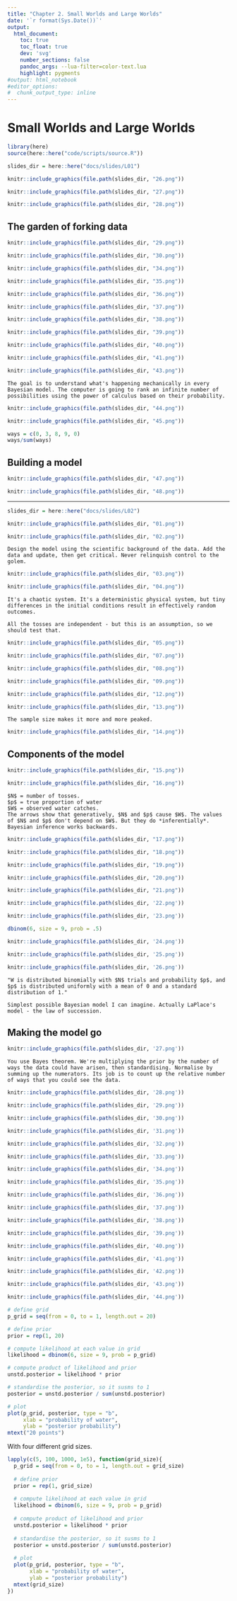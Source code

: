 ```yaml
---
title: "Chapter 2. Small Worlds and Large Worlds"
date: '`r format(Sys.Date())`'
output:
  html_document:
    toc: true
    toc_float: true
    dev: 'svg'
    number_sections: false
    pandoc_args: --lua-filter=color-text.lua
    highlight: pygments
#output: html_notebook
#editor_options: 
#  chunk_output_type: inline
---
```


# Small Worlds and Large Worlds

```r
library(here)
source(here::here("code/scripts/source.R"))
```

```r
slides_dir = here::here("docs/slides/L01")
```

```r
knitr::include_graphics(file.path(slides_dir, "26.png"))
```

```r
knitr::include_graphics(file.path(slides_dir, "27.png"))
```

```r
knitr::include_graphics(file.path(slides_dir, "28.png"))
```

## The garden of forking data

```r
knitr::include_graphics(file.path(slides_dir, "29.png"))
```

```r
knitr::include_graphics(file.path(slides_dir, "30.png"))
```

```r
knitr::include_graphics(file.path(slides_dir, "34.png"))
```

```r
knitr::include_graphics(file.path(slides_dir, "35.png"))
```

```r
knitr::include_graphics(file.path(slides_dir, "36.png"))
```

```r
knitr::include_graphics(file.path(slides_dir, "37.png"))
```

```r
knitr::include_graphics(file.path(slides_dir, "38.png"))
```

```r
knitr::include_graphics(file.path(slides_dir, "39.png"))
```

```r
knitr::include_graphics(file.path(slides_dir, "40.png"))
```

```r
knitr::include_graphics(file.path(slides_dir, "41.png"))
```

```r
knitr::include_graphics(file.path(slides_dir, "43.png"))
```

```marginfigure
The goal is to understand what's happening mechanically in every Bayesian model. The computer is going to rank an infinite number of possibilities using the power of calculus based on their probability.
```


```r
knitr::include_graphics(file.path(slides_dir, "44.png"))
```

```r
knitr::include_graphics(file.path(slides_dir, "45.png"))
```
```r
ways = c(0, 3, 8, 9, 0)
ways/sum(ways)
```

## Building a model


```r
knitr::include_graphics(file.path(slides_dir, "47.png"))
```


```r
knitr::include_graphics(file.path(slides_dir, "48.png"))
```

---------------------------

```r
slides_dir = here::here("docs/slides/L02")
```

```r
knitr::include_graphics(file.path(slides_dir, "01.png"))
```

```r
knitr::include_graphics(file.path(slides_dir, "02.png"))
```

```marginfigure
Design the model using the scientific background of the data. Add the data and update, then get critical. Never relinquish control to the golem. 
```

```r
knitr::include_graphics(file.path(slides_dir, "03.png"))
```

```r
knitr::include_graphics(file.path(slides_dir, "04.png"))
```

```marginfigure
It's a chaotic system. It's a deterministic physical system, but tiny differences in the initial conditions result in effectively random outcomes.
```

```marginfigure
All the tosses are independent - but this is an assumption, so we should test that. 
```

```r
knitr::include_graphics(file.path(slides_dir, "05.png"))
```

```r
knitr::include_graphics(file.path(slides_dir, "07.png"))
```

```r
knitr::include_graphics(file.path(slides_dir, "08.png"))
```


```r
knitr::include_graphics(file.path(slides_dir, "09.png"))
```

```r
knitr::include_graphics(file.path(slides_dir, "12.png"))
```


```r
knitr::include_graphics(file.path(slides_dir, "13.png"))
```

```marginfigure
The sample size makes it more and more peaked. 
```

```r
knitr::include_graphics(file.path(slides_dir, "14.png"))
```

## Components of the model

```r
knitr::include_graphics(file.path(slides_dir, "15.png"))
```


```r
knitr::include_graphics(file.path(slides_dir, "16.png"))
```

```marginfigure
$N$ = number of tosses.
$p$ = true proportion of water
$W$ = observed water catches.
The arrows show that generatively, $N$ and $p$ cause $W$. The values of $N$ and $p$ don't depend on $W$. But they do *inferentially*. Bayesian inference works backwards.
```


```r
knitr::include_graphics(file.path(slides_dir, "17.png"))
```


```r
knitr::include_graphics(file.path(slides_dir, "18.png"))
```

```r
knitr::include_graphics(file.path(slides_dir, "19.png"))
```

```r
knitr::include_graphics(file.path(slides_dir, "20.png"))
```

```r
knitr::include_graphics(file.path(slides_dir, "21.png"))
```

```r
knitr::include_graphics(file.path(slides_dir, '22.png'))
```

```r
knitr::include_graphics(file.path(slides_dir, '23.png'))
```
```r
dbinom(6, size = 9, prob = .5)
```

```r
knitr::include_graphics(file.path(slides_dir, '24.png'))
```

```r
knitr::include_graphics(file.path(slides_dir, '25.png'))
```

```r
knitr::include_graphics(file.path(slides_dir, '26.png'))
```

```marginfigure
"W is distributed binomially with $N$ trials and probability $p$, and $p$ is distributed uniformly with a mean of 0 and a standard distribution of 1."

Simplest possible Bayesian model I can imagine. Actually LaPlace's model - the law of succession.
```

## Making the model go

```r
knitr::include_graphics(file.path(slides_dir, '27.png'))
```

```marginfigure
You use Bayes theorem. We're multiplying the prior by the number of ways the data could have arisen, then standardising. Normalise by summing up the numerators. Its job is to count up the relative number of ways that you could see the data. 
```

```r
knitr::include_graphics(file.path(slides_dir, '28.png'))
```

```r
knitr::include_graphics(file.path(slides_dir, '29.png'))
```

```r
knitr::include_graphics(file.path(slides_dir, '30.png'))
```

```r
knitr::include_graphics(file.path(slides_dir, '31.png'))
```

```r
knitr::include_graphics(file.path(slides_dir, '32.png'))
```

```r
knitr::include_graphics(file.path(slides_dir, '33.png'))
```

```r
knitr::include_graphics(file.path(slides_dir, '34.png'))
```

```r
knitr::include_graphics(file.path(slides_dir, '35.png'))
```

```r
knitr::include_graphics(file.path(slides_dir, '36.png'))
```

```r
knitr::include_graphics(file.path(slides_dir, '37.png'))
```

```r
knitr::include_graphics(file.path(slides_dir, '38.png'))
```

```r
knitr::include_graphics(file.path(slides_dir, '39.png'))
```

```r
knitr::include_graphics(file.path(slides_dir, '40.png'))
```

```r
knitr::include_graphics(file.path(slides_dir, '41.png'))
```

```r
knitr::include_graphics(file.path(slides_dir, '42.png'))
```

```r
knitr::include_graphics(file.path(slides_dir, '43.png'))
```

```r
knitr::include_graphics(file.path(slides_dir, '44.png'))
```


```r
# define grid
p_grid = seq(from = 0, to = 1, length.out = 20)

# define prior
prior = rep(1, 20)

# compute likelihood at each value in grid
likelihood = dbinom(6, size = 9, prob = p_grid)

# compute product of likelihood and prior
unstd.posterior = likelihood * prior

# standardise the posterior, so it susms to 1
posterior = unstd.posterior / sum(unstd.posterior)

# plot
plot(p_grid, posterior, type = "b",
     xlab = "probability of water",
     ylab = "posterior probability")
mtext("20 points")
```

With four different grid sizes.

```r
lapply(c(5, 100, 1000, 1e5), function(grid_size){
  p_grid = seq(from = 0, to = 1, length.out = grid_size)
  
  # define prior
  prior = rep(1, grid_size)
  
  # compute likelihood at each value in grid
  likelihood = dbinom(6, size = 9, prob = p_grid)
  
  # compute product of likelihood and prior
  unstd.posterior = likelihood * prior
  
  # standardise the posterior, so it susms to 1
  posterior = unstd.posterior / sum(unstd.posterior)
  
  # plot
  plot(p_grid, posterior, type = "b",
       xlab = "probability of water",
       ylab = "posterior probability")
  mtext(grid_size)  
})
```


